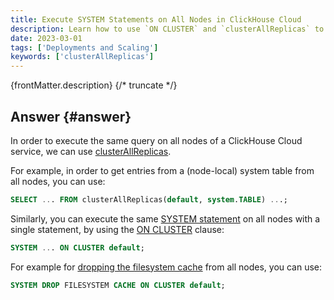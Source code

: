 ```yaml
---
title: Execute SYSTEM Statements on All Nodes in ClickHouse Cloud
description: Learn how to use `ON CLUSTER` and `clusterAllReplicas` to execute SYSTEM statements and queries across all nodes in a ClickHouse Cloud service.
date: 2023-03-01
tags: ['Deployments and Scaling']
keywords: ['clusterAllReplicas']
---
```


{frontMatter.description}
{/* truncate */}

## Answer {#answer}

In order to execute the same query on all nodes of a ClickHouse Cloud service, we can use [clusterAllReplicas](https://clickhouse.com/docs/en/sql-reference/table-functions/cluster/).

For example, in order to get entries from a (node-local) system table from all nodes, you can use:
```sql
SELECT ... FROM clusterAllReplicas(default, system.TABLE) ...;
```

Similarly, you can execute the same [SYSTEM statement](https://clickhouse.com/docs/en/sql-reference/statements/system/) on all nodes with a single statement, by using the [ON CLUSTER](https://clickhouse.com/docs/en/sql-reference/distributed-ddl/) clause:
```sql
SYSTEM ... ON CLUSTER default;
```

For example for [dropping the filesystem cache](https://clickhouse.com/docs/en/sql-reference/statements/system/#drop-filesystem-cache) from all nodes, you can use:
```sql
SYSTEM DROP FILESYSTEM CACHE ON CLUSTER default;
```
